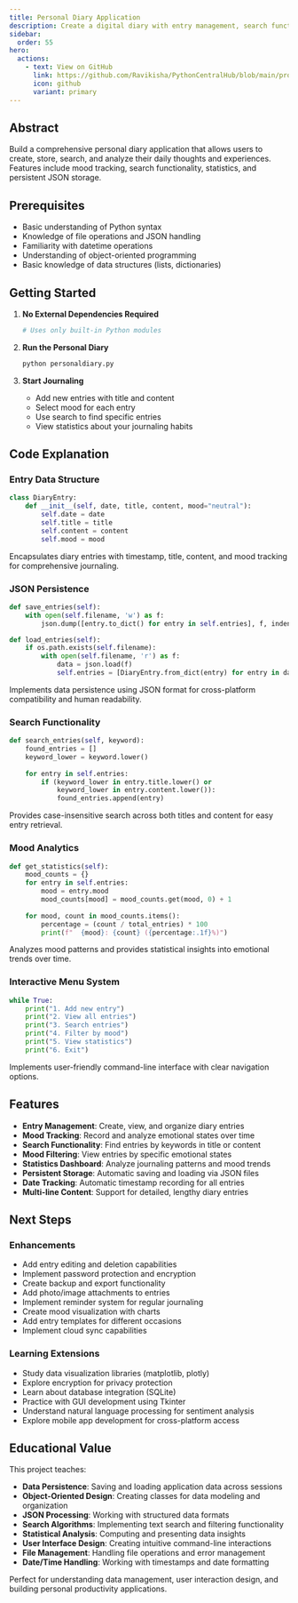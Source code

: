 ```yaml
---
title: Personal Diary Application
description: Create a digital diary with entry management, search functionality, and mood tracking
sidebar:
  order: 55
hero:
  actions:
    - text: View on GitHub
      link: https://github.com/Ravikisha/PythonCentralHub/blob/main/projects/beginners/personaldiary.py
      icon: github
      variant: primary
---
```


## Abstract

Build a comprehensive personal diary application that allows users to create, store, search, and analyze their daily thoughts and experiences. Features include mood tracking, search functionality, statistics, and persistent JSON storage.

## Prerequisites

- Basic understanding of Python syntax
- Knowledge of file operations and JSON handling
- Familiarity with datetime operations
- Understanding of object-oriented programming
- Basic knowledge of data structures (lists, dictionaries)

## Getting Started



1. **No External Dependencies Required**
   ```bash
   # Uses only built-in Python modules
   ```

2. **Run the Personal Diary**
   ```bash
   python personaldiary.py
   ```

3. **Start Journaling**
   - Add new entries with title and content
   - Select mood for each entry
   - Use search to find specific entries
   - View statistics about your journaling habits



## Code Explanation

### Entry Data Structure
```python title="personaldiary.py" showLineNumbers{1}
class DiaryEntry:
    def __init__(self, date, title, content, mood="neutral"):
        self.date = date
        self.title = title
        self.content = content
        self.mood = mood
```

Encapsulates diary entries with timestamp, title, content, and mood tracking for comprehensive journaling.

### JSON Persistence
```python title="personaldiary.py" showLineNumbers{1}
def save_entries(self):
    with open(self.filename, 'w') as f:
        json.dump([entry.to_dict() for entry in self.entries], f, indent=2)

def load_entries(self):
    if os.path.exists(self.filename):
        with open(self.filename, 'r') as f:
            data = json.load(f)
            self.entries = [DiaryEntry.from_dict(entry) for entry in data]
```

Implements data persistence using JSON format for cross-platform compatibility and human readability.

### Search Functionality
```python title="personaldiary.py" showLineNumbers{1}
def search_entries(self, keyword):
    found_entries = []
    keyword_lower = keyword.lower()
    
    for entry in self.entries:
        if (keyword_lower in entry.title.lower() or 
            keyword_lower in entry.content.lower()):
            found_entries.append(entry)
```

Provides case-insensitive search across both titles and content for easy entry retrieval.

### Mood Analytics
```python title="personaldiary.py" showLineNumbers{1}
def get_statistics(self):
    mood_counts = {}
    for entry in self.entries:
        mood = entry.mood
        mood_counts[mood] = mood_counts.get(mood, 0) + 1
    
    for mood, count in mood_counts.items():
        percentage = (count / total_entries) * 100
        print(f"  {mood}: {count} ({percentage:.1f}%)")
```

Analyzes mood patterns and provides statistical insights into emotional trends over time.

### Interactive Menu System
```python title="personaldiary.py" showLineNumbers{1}
while True:
    print("1. Add new entry")
    print("2. View all entries")
    print("3. Search entries")
    print("4. Filter by mood")
    print("5. View statistics")
    print("6. Exit")
```

Implements user-friendly command-line interface with clear navigation options.

## Features

- **Entry Management**: Create, view, and organize diary entries
- **Mood Tracking**: Record and analyze emotional states over time
- **Search Functionality**: Find entries by keywords in title or content
- **Mood Filtering**: View entries by specific emotional states
- **Statistics Dashboard**: Analyze journaling patterns and mood trends
- **Persistent Storage**: Automatic saving and loading via JSON files
- **Date Tracking**: Automatic timestamp recording for all entries
- **Multi-line Content**: Support for detailed, lengthy diary entries

## Next Steps

### Enhancements
- Add entry editing and deletion capabilities
- Implement password protection and encryption
- Create backup and export functionality
- Add photo/image attachments to entries
- Implement reminder system for regular journaling
- Create mood visualization with charts
- Add entry templates for different occasions
- Implement cloud sync capabilities

### Learning Extensions
- Study data visualization libraries (matplotlib, plotly)
- Explore encryption for privacy protection
- Learn about database integration (SQLite)
- Practice with GUI development using Tkinter
- Understand natural language processing for sentiment analysis
- Explore mobile app development for cross-platform access

## Educational Value

This project teaches:
- **Data Persistence**: Saving and loading application data across sessions
- **Object-Oriented Design**: Creating classes for data modeling and organization
- **JSON Processing**: Working with structured data formats
- **Search Algorithms**: Implementing text search and filtering functionality
- **Statistical Analysis**: Computing and presenting data insights
- **User Interface Design**: Creating intuitive command-line interactions
- **File Management**: Handling file operations and error management
- **Date/Time Handling**: Working with timestamps and date formatting

Perfect for understanding data management, user interaction design, and building personal productivity applications.
